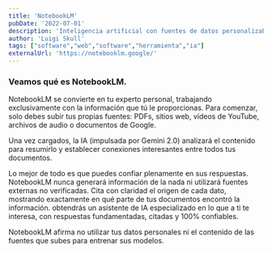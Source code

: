 ```yaml
---
title: 'NotebookLM'
pubDate: '2022-07-01'
description: 'Inteligencia artificial con fuentes de datos personalizables para resultados precisos.'
author: 'Luigi Skull'
tags: ["software","web","software","herramienta","ia"]
externalUrl: 'https://notebooklm.google/' 
---
```



### Veamos qué es NotebookLM.


NotebookLM se convierte en tu experto personal, trabajando exclusivamente con la información que tú le proporcionas. Para comenzar, solo debes subir tus propias fuentes: PDFs, sitios web, vídeos de YouTube, archivos de audio o documentos de Google.

Una vez cargados, la IA (impulsada por Gemini 2.0) analizará el contenido para resumirlo y establecer conexiones interesantes entre todos tus documentos.

Lo mejor de todo es que puedes confiar plenamente en sus respuestas. NotebookLM nunca generará información de la nada ni utilizará fuentes externas no verificadas. Cita con claridad el origen de cada dato, mostrando exactamente en qué parte de tus documentos encontró la información.  obtendrás un asistente de IA especializado en lo que a ti te interesa, con respuestas fundamentadas, citadas y 100% confiables.

NotebookLM afirma no utilizar tus datos personales ni el contenido de las fuentes que subes para entrenar sus modelos.



